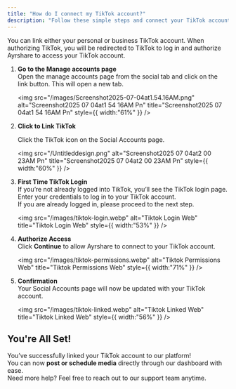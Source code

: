 ```yaml
---
title: "How do I connect my TikTok account?"
description: "Follow these simple steps and connect your TikTok account."
---
```


You can link either your personal or business TikTok account. When authorizing TikTok, you will be redirected to TikTok to log in and authorize Ayrshare to access your TikTok account.

1. **Go to the Manage accounts page**\
   Open the manage accounts page from the social tab and click on the link button. This will open a new tab.

   <img
     src="/images/Screenshot2025-07-04at1.54.16AM.png"
     alt="Screenshot2025 07 04at1 54 16AM Pn"
     title="Screenshot2025 07 04at1 54 16AM Pn"
     style={{ width:"61%" }}
   />
2. **Click to Link TikTok**

   Click the TikTok icon on the Social Accounts page.

   <img
     src="/Untitleddesign.png"
     alt="Screenshot2025 07 04at2 00 23AM Pn"
     title="Screenshot2025 07 04at2 00 23AM Pn"
     style={{ width:"60%" }}
   />
3. **First Time TikTok Login**\
   If you’re not already logged into TikTok, you’ll see the TikTok login page. Enter your credentials to log in to your TikTok account.\
   If you are already logged in, please proceed to the next step.

   <img
     src="/images/tiktok-login.webp"
     alt="Tiktok Login Web"
     title="Tiktok Login Web"
     style={{ width:"53%" }}
   />
4. **Authorize Access**\
   Click **Continue** to allow Ayrshare to connect to your TikTok account.

   <img
     src="/images/tiktok-permissions.webp"
     alt="Tiktok Permissions Web"
     title="Tiktok Permissions Web"
     style={{ width:"71%" }}
   />
5. **Confirmation**\
   Your Social Accounts page will now be updated with your TikTok account.

   <img
     src="/images/tiktok-linked.webp"
     alt="Tiktok Linked Web"
     title="Tiktok Linked Web"
     style={{ width:"56%" }}
   />

## You're All Set\!

You’ve successfully linked your TikTok account to our platform\! \
You can now **post or schedule media** directly through our dashboard with ease.\
Need more help? Feel free to reach out to our support team anytime.